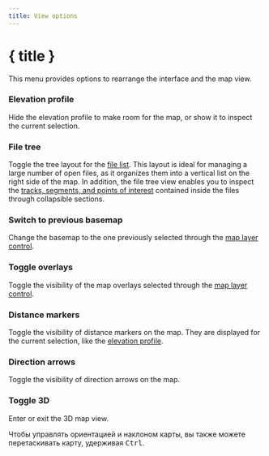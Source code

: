 ```yaml
---
title: View options
---
```


<script lang="ts">
</script>

# { title }

This menu provides options to rearrange the interface and the map view.

### <ChartArea size="16" class="inline-block" style="margin-bottom: 2px" /> Elevation profile

Hide the elevation profile to make room for the map, or show it to inspect the current selection.

### <ListTree size="16" class="inline-block" style="margin-bottom: 2px" /> File tree

Toggle the tree layout for the [file list](../files-and-stats).
This layout is ideal for managing a large number of open files, as it organizes them into a vertical list on the right side of the map.
In addition, the file tree view enables you to inspect the [tracks, segments, and points of interest](../gpx) contained inside the files through collapsible sections.

### <Map size="16" class="inline-block" style="margin-bottom: 2px" /> Switch to previous basemap

Change the basemap to the one previously selected through the [map layer control](../map-controls).

### <Layers2 size="16" class="inline-block" style="margin-bottom: 2px" /> Toggle overlays

Toggle the visibility of the map overlays selected through the [map layer control](../map-controls).

### <Coins size="16" class="inline-block" style="margin-bottom: 2px" /> Distance markers

Toggle the visibility of distance markers on the map.
They are displayed for the current selection, like the [elevation profile](../files-and-stats).

### <Milestone size="16" class="inline-block" style="margin-bottom: 2px" /> Direction arrows

Toggle the visibility of direction arrows on the map.

### <Box size="16" class="inline-block" style="margin-bottom: 2px" /> Toggle 3D

Enter or exit the 3D map view.

<DocsNote>

Чтобы управлять ориентацией и наклоном карты, вы также можете перетаскивать карту, удерживая <kbd>Ctrl</kbd>.

</DocsNote>
